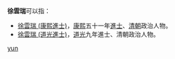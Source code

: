 '''徐雲瑞'''可以指：
* [[徐雲瑞_(康熙進士)|徐雲瑞 (康熙進士)]]，[[康熙|康熙]]五十一年[[進士|進士]]、[[清朝|清朝]]政治人物。
* [[徐雲瑞_(道光進士)|徐雲瑞 (道光進士)]]，[[道光|道光]]九年進士、清朝政治人物。
{{disambig}}

[[Category:三字徐姓人名消歧义|yun]]